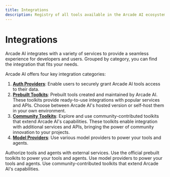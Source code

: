 ```yaml
---
title: Integrations
description: Registry of all tools available in the Arcade AI ecosystem
---
```


# Integrations

Arcade AI integrates with a variety of services to provide a seamless experience for developers and users. Grouped by category, you can find the integration that fits your needs.

Arcade AI offers four key integration categories:

1. **[Auth Providers](/integrations/auth)**: Enable users to securely grant Arcade AI tools access to their data.
2. **[Prebuilt Toolkits](/integrations/toolkits)**: Prebuilt tools created and maintained by Arcade AI. These toolkits provide ready-to-use integrations with popular services and APIs. Choose between Arcade AI's hosted version or self-host them in your own environment.
3. **[Community Toolkits](/integrations/community-toolkits)**: Explore and use community-contributed toolkits that extend Arcade AI's capabilities. These toolkits enable integration with additional services and APIs, bringing the power of community innovation to your projects.
4. **[Model Providers](/integrations/models)**: Use various model providers to power your tools and agents.
   <br />

<Cards columns={2}>
  <Card icon="check-circle" title="Auth Providers" href="/integrations/auth">
    Authorize tools and agents with external services.
  </Card>
  <Card icon="tool" title="Prebuilt Toolkits" href="/integrations/toolkits">
    Use the official prebuilt toolkits to power your tools and agents.
  </Card>
  <Card icon="bolt" title="Model Providers" href="/integrations/models">
    Use model providers to power your tools and agents.
  </Card>
  <Card
    icon="tool"
    title="Community Toolkits"
    href="/integrations/community-toolkits"
  >
    Use community-contributed toolkits that extend Arcade AI's capabilities.
  </Card>
</Cards>
